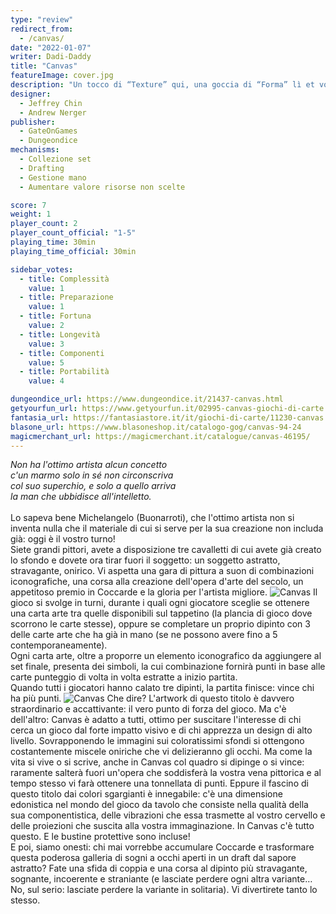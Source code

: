 ```yaml
---
type: "review"
redirect_from:
  - /canvas/
date: "2022-01-07"
writer: Dadi-Daddy
title: "Canvas"
featureImage: cover.jpg
description: "Un tocco di “Texture” qui, una goccia di “Forma” lì et voilà: Coccarde a me!"
designer:
  - Jeffrey Chin
  - Andrew Nerger
publisher:
  - GateOnGames
  - Dungeondice
mechanisms:
  - Collezione set
  - Drafting
  - Gestione mano
  - Aumentare valore risorse non scelte

score: 7
weight: 1
player_count: 2
player_count_official: "1-5"
playing_time: 30min
playing_time_official: 30min

sidebar_votes:
  - title: Complessità
    value: 1
  - title: Preparazione
    value: 1
  - title: Fortuna
    value: 2
  - title: Longevità
    value: 3
  - title: Componenti
    value: 5
  - title: Portabilità
    value: 4

dungeondice_url: https://www.dungeondice.it/21437-canvas.html
getyourfun_url: https://www.getyourfun.it/02995-canvas-giochi-di-carte.html
fantasia_url: https://fantasiastore.it/it/giochi-di-carte/11230-canvas.html
blasone_url: https://www.blasoneshop.it/catalogo-gog/canvas-94-24
magicmerchant_url: https://magicmerchant.it/catalogue/canvas-46195/
---
```


<Setting>
  <em>
    Non ha l'ottimo artista alcun concetto <br />
    c'un marmo solo in sé non circonscriva <br />
    col suo superchio, e solo a quello arriva <br />
    la man che ubbidisce all'intelletto.
  </em>
  <br />
  <br />
  Lo sapeva bene Michelangelo (Buonarroti), che l'ottimo artista non si inventa nulla che il materiale di cui si serve per
  la sua creazione non includa già: oggi è il vostro turno!
  <br />
  Siete grandi pittori, avete a disposizione tre cavalletti di cui avete già creato lo sfondo e dovete ora tirar fuori il
  soggetto: un soggetto astratto, stravagante, onirico. Vi aspetta una gara di pittura a suon di combinazioni iconografiche,
  una corsa alla creazione dell'opera d'arte del secolo, un appetitoso premio in Coccarde e la gloria per l'artista migliore.
</Setting>

<img src="./game1.jpg" alt="Canvas" />

<Rules>
  Il gioco si svolge in turni, durante i quali ogni giocatore sceglie se ottenere una carta arte tra quelle disponibili
  sul tappetino (la plancia di gioco dove scorrono le carte stesse), oppure se completare un proprio dipinto con 3 delle
  carte arte che ha già in mano (se ne possono avere fino a 5 contemporaneamente).
  <br />
  Ogni carta arte, oltre a proporre un elemento iconografico da aggiungere al set finale, presenta dei simboli, la cui
  combinazione fornirà punti in base alle carte punteggio di volta in volta estratte a inizio partita.
  <br />
  Quando tutti i giocatori hanno calato tre dipinti, la partita finisce: vince chi ha più punti.
</Rules>

<img src="./game2.jpg" alt="Canvas" />

<Feedback>
  Che dire? L'artwork di questo titolo è davvero straordinario e accattivante: il vero punto di forza del gioco. Ma c'è
  dell'altro: Canvas è adatto a tutti, ottimo per suscitare l'interesse di chi cerca un gioco dal forte impatto visivo e
  di chi apprezza un design di alto livello. Sovrapponendo le immagini sui coloratissimi sfondi si ottengono
  costantemente miscele oniriche che vi delizieranno gli occhi. Ma come la vita si vive o si scrive, anche in Canvas col
  quadro si dipinge o si vince: raramente salterà fuori un'opera che soddisferà la vostra vena pittorica e al tempo
  stesso vi farà ottenere una tonnellata di punti. Eppure il fascino di questo titolo dai colori sgargianti è
  innegabile: c'è una dimensione edonistica nel mondo del gioco da tavolo che consiste nella qualità della sua
  componentistica, delle vibrazioni che essa trasmette al vostro cervello e delle proiezioni che suscita alla vostra
  immaginazione. In Canvas c'è tutto questo. E le bustine protettive sono incluse!
  <br />E poi, siamo onesti: chi mai vorrebbe accumulare Coccarde e trasformare questa poderosa galleria di sogni a occhi
  aperti in un draft dal sapore astratto? Fate una sfida di coppia e una corsa al dipinto più stravagante, sognante, incoerente
  e straniante (e lasciate perdere ogni altra variante… No, sul serio: lasciate perdere la variante in solitaria). Vi divertirete
  tanto lo stesso.
</Feedback>

<Instagram id="CYbJ1PvlOAv" />
